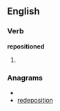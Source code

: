 
==English==

===Verb===
'''repositioned'''

# {{past of|[[reposition]]}}

===Anagrams===
* {{alphagram|deeiinooprst}}
* [[redeposition#English|redeposition]]